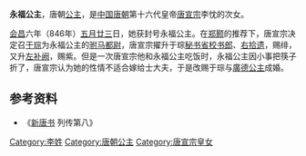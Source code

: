 {{東亞女性歷史人物
| 名稱=永福公主
| 身份=[[唐朝|唐朝]]公主
| 畫像=
| 說明=
| 姓=李
| 封爵=[[公主|公主]]
| 位號=
| 封號=永福公主
| 出生年=
| 婚年=
| 逝世年=
| 諡號=
| 墳墓=
| 父親=[[唐宣宗|唐宣宗]][[李忱|李忱]]
| 母親=
| 夫=
| 子=
|}}
'''永福公主'''，唐朝[[公主|公主]]，是[[中国|中国]][[唐朝|唐朝]]第十六代皇帝[[唐宣宗|唐宣宗]]李忱的次女。

[[会昌_(唐朝)|会昌]]六年（846年）[[五月廿三|五月廿三]]日，她获封号永福公主。在[[郑颢|郑颢]]的推荐下，唐宣宗决定召[[于琮|于琮]]为永福公主的[[驸马都尉|驸马都尉]]，唐宣宗擢升于琮[[秘书省|秘书省]][[校书郎|校书郎]]、[[右拾遗|右拾遗]]，赐绯，又升[[左补阙|左补阙]]，赐紫。但是一次唐宣宗他和永福公主吃饭时，永福公主因小事把筷子折了，唐宣宗认为她的性情不适合嫁给士大夫，于是改赐于琮与[[廣德公主_(唐宣宗)|廣德公主]]成婚。 

== 参考资料 ==
*《[[新唐书|新唐书]] 列传第八》

[[Category:李姓|Category:李姓]]
[[Category:唐朝公主|Category:唐朝公主]]
[[Category:唐宣宗皇女|Category:唐宣宗皇女]]
